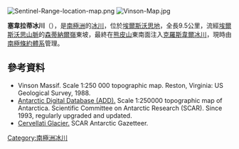 [[Image:Sentinel-Range-location-map.png|thumb]]
[[Image:Vinson-Map.jpg|thumb]]

{{coord|78|23|S|85|43|W|display=title}}

'''塞韋拉蒂冰川'''（{{lang-en|Cervellati Glacier}}），是[[南極洲|南極洲]]的[[冰川|冰川]]，位於[[埃爾斯沃思地|埃爾斯沃思地]]，全長9.5公里，流經[[埃爾斯沃思山脈|埃爾斯沃思山脈]]的[[森蒂納爾嶺|森蒂納爾嶺]]東坡，最終在[[熊皮山|熊皮山]]東南面注入[[克羅斯韋爾冰川|克羅斯韋爾冰川]]，現時由[[南極條約體系|南極條約體系]]管理。

==參考資料==
* Vinson Massif.  Scale 1:250 000 topographic map.  Reston, Virginia: US Geological Survey, 1988.
* [http://www.add.scar.org Antarctic Digital Database (ADD).] {{Wayback|url=http://www.add.scar.org/ |date=20170305000653 }} Scale 1:250000 topographic map of Antarctica. Scientific Committee on Antarctic Research (SCAR). Since 1993, regularly upgraded and updated.
* [https://data.aad.gov.au/aadc/gaz/scar/display_name.cfm?gaz_id=135921 Cervellati Glacier.] {{Wayback|url=https://data.aad.gov.au/aadc/gaz/scar/display_name.cfm?gaz_id=135921 |date=20171214014333 }} SCAR Antarctic Gazetteer.

{{DEFAULTSORT:Cervellati Glacier}}
[[Category:南極洲冰川|Category:南極洲冰川]]


{{EllsworthLand-geo-stub}}